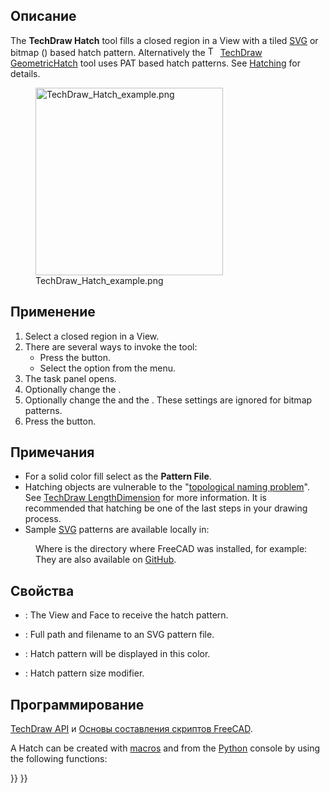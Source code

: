 <languages/>

<div class="mw-translate-fuzzy">
{{Docnav/ru
|[[TechDraw_ExportPageDXF/ru|Экспорт листа в DXF]]
|[[TechDraw_GeometricHatch/ru|Применить геометрическую штриховку к грани]]
|[[TechDraw_Workbench/ru|Верстак "TechDraw"]]
|IconL=TechDraw_ExportPageDXF.svg
|IconR=TechDraw_GeometricHatch.svg
|IconC=Workbench_TechDraw.svg
}}
</div>

<div class="mw-translate-fuzzy">
{{GuiCommand/ru
|Name/ru=Штриховка
|Name=TechDraw_Hatch
|MenuLocation=TechDraw → Штриховать грань, используя файл изображения
|Workbenches=[[TechDraw_Workbench/ru|TechDraw]]
|SeeAlso=[[TechDraw_GeometricHatch/ru|Применить геометрическую штриховку к грани]], [[TechDraw_Hatching/ru|Штриховка]]
}}
</div>

<span id="Description"></span>
==Описание==

The '''TechDraw Hatch''' tool fills a closed region in a View with a tiled [[SVG|SVG]] or bitmap ({{Version|0.21}}) based hatch pattern. Alternatively the [[Image:TechDraw_GeometricHatch.svg|16px]] [[TechDraw_GeometricHatch|TechDraw GeometricHatch]] tool uses PAT based hatch patterns. See [[TechDraw_Hatching|Hatching]] for details.

[[Image:TechDraw_Hatch_example.png|300px]]

{{Caption|SVG hatch pattern on a face}}

<span id="Usage"></span>
==Применение==

# Select a closed region in a View.
# There are several ways to invoke the tool:
#* Press the {{Button|[[Image:TechDraw_Hatch.svg|16px]] [[TechDraw_Hatch|TechDraw Hatch]]}} button.
#* Select the {{MenuCommand|TechDraw → Hatching → [[Image:TechDraw_Hatch.svg|16px]] Hatch a Face using Image File}} option from the menu.
# The {{MenuCommand|Apply Hatch to Face}} task panel opens.
# Optionally change the {{MenuCommand|Pattern File}}.
# Optionally change the {{MenuCommand|Pattern Scale}} and the {{MenuCommand|Line Color}}. These settings are ignored for bitmap patterns.
# Press the {{Button|OK}} button.

<span id="Notes"></span>
==Примечания==

* For a solid color fill select {{FileName|solid.svg}} as the '''Pattern File'''.
* Hatching objects are vulnerable to the "[[Topological_naming_problem|topological naming problem]]". See [[TechDraw_LengthDimension|TechDraw LengthDimension]] for more information. It is recommended that hatching be one of the last steps in your drawing process.
* Sample [[SVG|SVG]] patterns are available locally in:
: {{Code|code=
$INSTALL_DIR/data/Mod/TechDraw/Patterns
}}
: Where {{incode|$INSTALL_DIR}} is the directory where FreeCAD was installed, for example:
: {{Code|code=
/usr/share/freecad/data/Mod/TechDraw/Patterns
}}
: They are also available on [https://github.com/FreeCAD/FreeCAD/tree/master/src/Mod/TechDraw/Patterns GitHub].

<span id="Properties"></span>
==Свойства==

* {{PropertyData|Source}}: The View and Face to receive the hatch pattern.
* {{PropertyData|Hatch Pattern}}: Full path and filename to an SVG pattern file.
* {{PropertyView|Hatch Color}}: Hatch pattern will be displayed in this color.
* {{PropertyView|Hatch Scale}}: Hatch pattern size modifier.

<span id="Scripting"></span>
==Программирование==

{{Emphasis|См. так же:}} [[TechDraw_API/ru|TechDraw API]] и [[FreeCAD_Scripting_Basics/ru|Основы составления скриптов FreeCAD]].

A Hatch can be created with [[Macros|macros]] and from the [[Python|Python]] console by using the following functions:

{{Code|code=
hatch = FreeCAD.ActiveDocument.addObject("TechDraw::DrawHatch", "Hatch")
hatch.Source = (view1, ["Face0"])
hatch.HatchPattern = hatchFileSpec
page.addView(hatch)
}}


<div class="mw-translate-fuzzy">
{{Docnav/ru
|[[TechDraw_ExportPageDXF/ru|Экспорт листа в DXF]]
|[[TechDraw_GeometricHatch/ru|Применить геометрическую штриховку к грани]]
|[[TechDraw_Workbench/ru|Верстак "TechDraw"]]
|IconL=TechDraw_ExportPageDXF.svg
|IconR=TechDraw_GeometricHatch.svg
|IconC=Workbench_TechDraw.svg
}}
</div>

{{TechDraw_Tools_navi{{#translation:}}}}
{{Userdocnavi{{#translation:}}}}